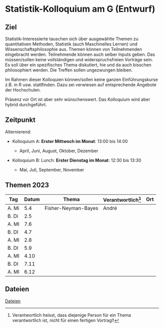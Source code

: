 # Statistik-Kolloquium am G (Entwurf)



## Ziel

Statistik-Interessierte tauschen sich über ausgewählte Themen zu quantitativen Methoden, Statistik (auch Maschinelles Lernen) und Wissenschaftsphilosophie aus. Themen können von Teilnehmenden eingebracht werden. Teilnehmende können auch selber Inputs geben. Das müssen/sollen keine vollständigen und widerspruchsfreien Vorträge sein. Es soll über ein spezifisches Thema diskutiert, hie und da auch bisschen philosophiert werden. Die Treffen sollen ungezwungen bleiben.

Im Rahmen dieser Kolloquien können/sollen keine ganzen Einführungskurse z.B. in R usw. stattfinden. Dazu sei verwiesen auf entsprechende Angebote der Hochschulen.

Präsenz vor Ort ist aber sehr wünschenswert. Das Kolloquium wird aber hybrid durchgeführt. 



## Zeitpunkt

Alternierend:

* Kolloquium A: **Erster Mittwoch im Monat**: 13:00 bis 14:00

  * April, Juni, August, Oktober, Dezember

* Kolloquium B: Lunch: **Erster Dienstag im Monat**: 12:30 bis 13:30

  * Mai, Juli, September, November



## Themen 2023


| Tag   | Datum | Thema               | Verantwortlich[^1] | Ort |
|-------|-------|---------------------|--------------------|-----|
| A. Mi | 5.4   | Fisher-Neyman-Bayes | André              |     |
| B. Di | 2.5   |                     |                    |     |
| A. MI | 7.6   |                     |                    |     |
| B. DI | 4.7   |                     |                    |     |
| A. MI | 2.8   |                     |                    |     |
| B. DI | 5.9   |                     |                    |     |
| A. MI | 4.10  |                     |                    |     |
| B. DI | 7.11  |                     |                    |     |
| A. MI | 6.12  |                     |                    |     |


## Dateien

[Dateien](https://bernerfachhochschule.sharepoint.com/:f:/s/g-statistikkolloquiumg/Eohfj9Zbc8RAoAAvGe3iUA8BBNpgKJotThBHzOHAIcTinw?e=vYC2yw)


 
[^1]: Verantwortlich heisst, dass diejenige Person für ein Thema verantwortlich ist, nicht für einen fertigen Vortrag!!
